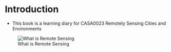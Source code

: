 # Introduction

-   This book is a learning diary for CASA0023 Remotely Sensing Cities and Environments

![What is Remote Sensing](image/remote.jpg)
